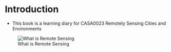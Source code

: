 # Introduction

-   This book is a learning diary for CASA0023 Remotely Sensing Cities and Environments

![What is Remote Sensing](image/remote.jpg)
